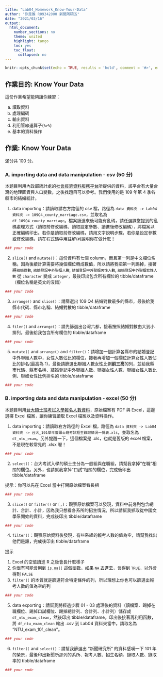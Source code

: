 ```yaml
---
title: "Lab04_Homework_Know-Your-Data"
author: "你是誰 R09342000 新聞所碩五"
date: "2021/03/16"
output:
  html_document:
    number_sections: no
    theme: united
    highlight: tango
    toc: yes
    toc_float:
      collapsed: no
---
```


```r
knitr::opts_chunk$set(echo = TRUE, results = 'hold', comment = '#>', error = TRUE)
```

## 作業目的: Know Your Data

這份作業希望能夠讓你練習：

a. 讀取資料
b. 處理編碼
c. 輸出資料
d. 利用管線運算子(`%>%`)
e. 基本的資料操作

## 作業: Know Your Data

滿分共 100 分。

### A. importing data and data manipulation - csv (50 分) 

本題目利用內政部統計處的[社會經濟資料服務平台](https://segis.moi.gov.tw/STAT/Web/Portal/STAT_PortalHome.aspx)所提供的資料，該平台有大量台灣的地理圖資與人口變數，之後找題目可以參考。我們使用的是 109 年第 4 季各縣市的結婚統計。

1. data importing：請讀取請右方路徑的 csv 檔，路徑為 `data 資料夾 -> Lab04 資料夾 -> 109Q4_county_marriage.csv`，並取名為 `df_109Q4_county_marriage`。檔案讀進來後可能有亂碼，請任選課堂提到的亂碼處理方式（讀取前修改編碼、讀取設定參數、讀進後修改編碼），將檔案以正確編碼印出。若你是讀取前修改編碼，請用文字說明步驟，若你是設定參數或修改編碼，請在程式碼中用註解(`#`)說明你在做什麼！

```r
### your code
```

2. `slice()` and `mutate()`：這份資料有七個 column，而且第一列是中文欄位名稱。因為後續計算需要將幾個欄位轉成數值，所以請將我把第一列踢掉，接著將`結婚對數`, `結婚登記中外聯姻人數`, `結婚登記中外聯姻男性人數`, `結婚登記中外聯姻女性人數` 從 `character` 變成 `integer`，最後印出包含所有欄位的 tibble/dataframe（欄位名稱是英文的沒錯）

```r
### your code
```

3. `arrange()` and `slice()`：請篩選出 109 Q4 結婚對數最多的縣市，最後給我縣市代碼、縣市名稱、結婚對數的 tibble/dataframe

```r
### your code
```

4. `filer()` and `arrange()`：請先篩選出台灣六都，接著按照結婚對數由大到小排列，最後給我包含所有欄位的 tibble/dataframe

```r
### your code
```

5. `mutate()` and `arrange()` and `filter()`：請增加一個計算各縣市的結婚登記中外聯姻人數中，女性人數佔比的欄位，接著再增加一個欄位計算女性人數佔比的排名(最高為 1)，最後請篩選出聯姻人數女性比例**前三高**的列，並給我縣市代碼、縣市名稱、結婚登記中外聯姻人數、聯姻女性人數、聯姻女性人數比例、聯姻女性比例排名的 tibble/dataframe

```r
### your code
```

### B. importing data and data manipulation - excel (50 分) 

本題目利用[台大碩士班考試入學報名人數資料](http://www.aca.ntu.edu.tw/gra/access/acc_mase/aboard-b07.asp?id=9)，原始檔案有 PDF 與 Excel，這邊選擇 Excel 檔案，讓你練習讀取 Excel 檔案以及資料操作。

(1) data importing：請讀取右方路徑的 Excel 檔，路徑為 `data 資料夾 -> Lab04 資料夾 -> 台大_101學年度碩士班考試招生錄取情況一覽表.xls`，並取名為 `df_ntu_exam`。另外提醒一下，這個檔案是 .xls，也就是舊版的 excel 檔案，不是現在較常見的 .xlsx 喔！

```r
### your code
```

(2) `select()`：台大考試入學的碩士生分為一般組與在職組，請幫我拿掉"在職"相關的欄位。另外，也請幫我拿掉"口試"相關的欄位，完成後印出 tibble/dataframe

提示：你可以先在 Excel 當中打開原始檔案看長相

```r
### your code
```

(3) `slice()` or `filter()` or `[,]`：觀察原始檔案可以發現，資料中前幾列包含總計、合計、小計，因為我只想看各系所的招生情況，所以請幫我抓取從中國文學系開始的資料，完成後印出 tibble/dataframe

```r
### your code
```

(4) `filter()`：觀察原始資料後發現，有些系組的報考人數的值為空，請幫我找出他們是誰，完成後印出 tibble/dataframe

提示

1. Excel 的空值讀進 R 之後會長什麼樣子
2. 你很有可能會用到 `is.na()` 這個函數，如果 `NA` 丟進去，會得到 `TRUE`，以外會得到 `FALSE`
3. `filter()` 的本質就是篩選符合特定條件的列，所以理想上你也可以篩選出報考人數的值為空的列

```r
### your code
```

(5) data exporting：請幫我將經過步驟 01 - 03 處理後的資料（讀檔案、踢掉在職欄位、踢掉口試欄位、踢掉總計列、合計列、小計列）儲存成 `df_ntu_exam_clean`，然後印出 tibble/dataframe。印出後接著再利用函數，將 `df_ntu_exam_clean` 輸出 .csv 到 Lab04 資料夾當中，請取名為 "NTU_exam_101_clean"。

```r
### your code
```

(6) `filter()` and `select()`：請幫我篩選出 "新聞研究所" 的資料感嘆一下 101 年的榮景，最後印出新聞所那列的系所、報考人數、招生名額、錄取人數、錄取率的 tibble/dataframe

```r
### your code
```
